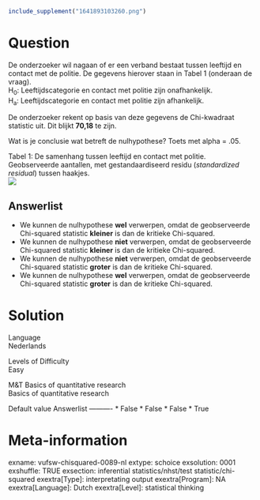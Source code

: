 ```r
include_supplement("1641893103260.png")
```

Question
========
De onderzoeker wil nagaan of er een verband bestaat tussen leeftijd en
contact met de politie. De gegevens hierover staan in Tabel 1 (onderaan
de vraag).  
H<sub>0</sub>: Leeftijdscategorie en contact met politie zijn
onafhankelijk.  
H<sub>a</sub>: Leeftijdscategorie en contact met politie zijn
afhankelijk.  
  
De onderzoeker rekent op basis van deze gegevens de Chi-kwadraat
statistic uit. Dit blijkt **70,18** te zijn.  
  
Wat is je conclusie wat betreft de nulhypothese? Toets met alpha =
.05.  
  
Tabel 1: De samenhang tussen leeftijd en contact met politie.
Geobserveerde aantallen, met gestandaardiseerd residu (*standardized
residual*) tussen haakjes.  
![](1641893103260.png)

Answerlist
----------
* We kunnen de nulhypothese **wel** verwerpen, omdat de geobserveerde
  Chi-squared statistic **kleiner** is dan de kritieke Chi-squared.
* We kunnen de nulhypothese **niet** verwerpen, omdat de geobserveerde
  Chi-squared statistic **kleiner** is dan de kritieke Chi-squared.
* We kunnen de nulhypothese **niet** verwerpen, omdat de geobserveerde
  Chi-squared statistic **groter** is dan de kritieke Chi-squared.
* We kunnen de nulhypothese **wel** verwerpen, omdat de geobserveerde
  Chi-squared statistic **groter** is dan de kritieke Chi-squared.

Solution
========











Language  
Nederlands

Levels of Difficulty  
Easy

M&T Basics of quantitative research  
Basics of quantitative research
 
Default value
Answerlist
----------
* False
* False
* False
* True

Meta-information
================
exname: vufsw-chisquared-0089-nl
extype: schoice
exsolution: 0001
exshuffle: TRUE
exsection: inferential statistics/nhst/test statistic/chi-squared
exextra[Type]: interpretating output
exextra[Program]: NA
exextra[Language]: Dutch
exextra[Level]: statistical thinking

